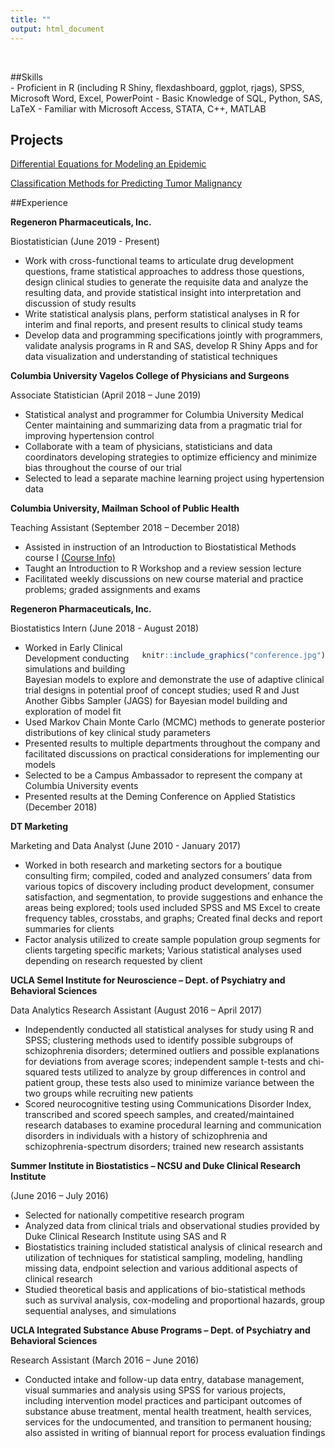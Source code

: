 ```yaml
---
title: ""
output: html_document
---
```

<br>

##Skills	
-	Proficient in R (including R Shiny, flexdashboard, ggplot, rjags), SPSS, Microsoft Word, Excel, PowerPoint
-	Basic Knowledge of SQL, Python, SAS, LaTeX
- Familiar with Microsoft Access, STATA, C++, MATLAB

## Projects
<a href="Epidemic.pdf">Differential Equations for Modeling an Epidemic</a>

<a href="Classification Methods for Predicting Tumor Malignancy.pdf">Classification Methods for Predicting Tumor Malignancy</a>

##Experience

__Regeneron Pharmaceuticals, Inc.__ 

Biostatistician (June 2019 - Present)

- Work with cross-functional teams to articulate drug development questions, frame statistical approaches to address those questions, design clinical studies to generate the requisite data and analyze the resulting data, and provide statistical insight into interpretation and discussion of study results
- Write statistical analysis plans, perform statistical analyses in R for interim and final reports, and present results to clinical study teams 
- Develop data and programming specifications jointly with programmers, validate analysis programs in R and SAS, develop R Shiny Apps and for data visualization and understanding of statistical techniques


__Columbia University Vagelos College of Physicians and Surgeons__

Associate Statistician (April 2018 – June 2019)

- Statistical analyst and programmer for Columbia University Medical Center maintaining and summarizing data from a pragmatic trial for improving hypertension control
- Collaborate with a team of physicians, statisticians and data coordinators developing strategies to optimize efficiency and minimize bias throughout the course of our trial
- Selected to lead a separate machine learning project using hypertension data 


__Columbia University, Mailman School of Public Health__

Teaching Assistant (September 2018 – December 2018)

- Assisted in instruction of an Introduction to Biostatistical Methods course I <a href="course_info.html"> (Course Info)</a>
- Taught an Introduction to R Workshop and a review session lecture
- Facilitated weekly discussions on new course material and practice problems; graded assignments and exams


__Regeneron Pharmaceuticals, Inc.__ 

Biostatistics Intern (June 2018 - August 2018)

<div style= "float:right;position:relative; top: 0px; right:0px;">
```r
knitr::include_graphics("conference.jpg")
```

</div>

- Worked in Early Clinical Development conducting simulations and building Bayesian models to explore and demonstrate the use of adaptive clinical trial designs in potential proof of concept studies; used R and Just Another Gibbs Sampler (JAGS) for Bayesian model building and exploration of model fit
- Used Markov Chain Monte Carlo (MCMC) methods to generate posterior distributions of key clinical study parameters
- Presented results to multiple departments throughout the company and facilitated discussions on practical considerations for implementing our models
- Selected to be a Campus Ambassador to represent the company at Columbia University events
- Presented results at the Deming Conference on Applied Statistics (December 2018) 


 
__DT Marketing__

Marketing and Data Analyst (June 2010 - January 2017)

-	Worked in both research and marketing sectors for a boutique consulting firm; compiled, coded and analyzed consumers’ data from various topics of discovery including product development, consumer satisfaction, and segmentation, to provide suggestions and enhance the areas being explored; tools used included SPSS and MS Excel to create frequency tables, crosstabs, and graphs; Created final decks and report summaries for clients
-	Factor analysis utilized to create sample population group segments for clients targeting specific markets; Various statistical analyses used depending on research requested by client
 
__UCLA Semel Institute for Neuroscience – Dept. of Psychiatry and Behavioral Sciences__

Data Analytics Research Assistant (August 2016 – April 2017)

-	Independently conducted all statistical analyses for study using R and SPSS; clustering methods used to identify possible subgroups of schizophrenia disorders; determined outliers and possible explanations for deviations from average scores; independent sample t-tests and chi-squared tests utilized to analyze by group differences in control and patient group, these tests also used to minimize variance between the two groups while recruiting new patients
-	Scored neurocognitive testing using Communications Disorder Index, transcribed and scored speech samples, and created/maintained research databases to examine procedural learning and communication disorders in individuals with a history of schizophrenia and schizophrenia-spectrum disorders; trained new research assistants


__Summer Institute in Biostatistics – NCSU and Duke Clinical Research Institute__  

(June 2016 – July 2016)


-	Selected for nationally competitive research program
-	Analyzed data from clinical trials and observational studies provided by Duke Clinical Research Institute using SAS and R
-	Biostatistics training included statistical analysis of clinical research and utilization of techniques for statistical sampling, modeling, handling missing data, endpoint selection and various additional aspects of clinical research
-	Studied theoretical basis and applications of bio-statistical methods such as survival analysis, cox-modeling and proportional hazards, group sequential analyses, and simulations


__UCLA Integrated Substance Abuse Programs – Dept. of Psychiatry and Behavioral Sciences__

Research Assistant (March 2016 – June 2016)

-	Conducted intake and follow-up data entry, database management, visual summaries and analysis using SPSS for various projects, including intervention model practices and participant outcomes of substance abuse treatment, mental health treatment, health services, services for the undocumented, and transition to permanent housing; also assisted in writing of biannual report for process evaluation findings

